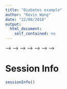 ```yaml
---
title: "Diabetes example"
author: "Kevin Wang"
date: "22/08/2018"
output:
  html_document:
    self_contained: no
---
```



<!-- # Introduction  -->

<!-- ```{r} -->
<!-- suppressPackageStartupMessages({ -->
<!--   library(APES) -->
<!--   library(glmnet) -->
<!--   library(mplot) -->
<!--   library(tidyverse) -->
<!--   library(directlabels) -->
<!--   library(plotly) -->
<!-- }) -->
<!-- ``` -->

<!-- ## Loading data -->

<!-- We will illustrate the utility of the APES method on the diabetes data from the `mplot` package.  -->

<!-- As the original data has a continuous response variable, named as `y`. We will dichromise this response variable by spliting it at the median to create two classes and fit a logistic regression.  -->

<!-- ```{r} -->
<!-- diabetes = mplot::diabetes -->
<!-- x = diabetes %>% dplyr::select(age:glu) %>% as.matrix() %>% cbind(RV = rnorm(nrow(diabetes))) %>% scale -->
<!-- y = ifelse(diabetes$y > median(diabetes$y), 1L, 0L) -->
<!-- dim(x) -->
<!-- length(y) -->
<!-- ``` -->


<!-- # Running APES on diabetes data -->

<!-- We will illustrate the APES methodology using the `leaps` estimator here, since there are only 11 variables, the leaps estimator will be faster than the `mio` estimator.  -->


<!-- ## Using the leaps estimator on the full data -->
<!-- ```{r} -->
<!-- # fullModel = glm.fit(x = x, y = y, family = binomial(link = "logit")) -->
<!-- fullModel = glm(y ~ x, family = "binomial") -->

<!-- apes_logit_leaps = apes_logit( -->
<!--   x = x, -->
<!--   y = y, -->
<!--   Pi = fullModel$fitted.values, -->
<!--   k = 1:ncol(x),  -->
<!--   estimator = "leaps") -->

<!-- apes_logit_leaps$selectedModelBeta -->
<!-- ``` -->


<!-- <!-- # Running Lasso on diabetes data --> -->
<!-- <!-- ```{r} --> -->
<!-- <!-- lasso_logit = glmnet::cv.glmnet(x = x, --> -->
<!-- <!--                                 y = y) --> -->
<!-- <!-- lasso_logit_coef = coef(lasso_logit, s = "lambda.min") --> -->
<!-- <!-- rownames(lasso_logit_coef)[as.matrix(lasso_logit_coef != 0)] --> -->
<!-- <!-- ``` --> -->


<!-- ## Bootstrapping using leaps version  -->

<!-- If we want to explore the variable selection stability, then we could perform bootstrapping to obtain averaged variable selection results.  -->

<!-- ```{r, results = 'hide'} -->
<!-- t1 = Sys.time() -->
<!-- listResult = APES::boot_apes_logit( -->
<!--   x = x, -->
<!--   y = y, -->
<!--   Pi = fullModel$fitted.values, -->
<!--   k = 1:ncol(x),  -->
<!--   estimator = "leaps", -->
<!--   nBoot = 100) -->
<!-- t2 = Sys.time() -->
<!-- ``` -->


<!-- The time taken for bootstrapping in APES:  -->

<!-- ```{r} -->
<!-- t2 - t1 -->
<!-- ``` -->



<!-- ## Basic plotting for APES  -->


<!-- ### Variable selection plot  -->

<!-- ```{r} -->
<!-- viPlotResult = APES::plot_vi(listResult) -->
<!-- viPlotResult$viPlot -->
<!-- viTilePlotResult = APES::plot_vi_tile(listResult) -->
<!-- viTilePlotResult -->
<!-- ``` -->


<!-- ```{r, warning = FALSE} -->
<!-- plotly::ggplotly( -->
<!--   viPlotResult$viPlot +  -->
<!--     theme_classic(18)  -->
<!-- ) -->
<!-- ``` -->


<!-- ### Model averaging coefficient plot -->
<!-- ```{r} -->
<!-- APES::plot_ma_coef(listResult, type = "AIC") +  -->
<!--   labs(title = "AIC weighted coefficients") -->

<!-- APES::plot_ma_coef(listResult, type = "BIC") + -->
<!--   labs(title = "BIC weighted coefficients") -->
<!-- ``` -->


<!-- ### Model averaging weights plot -->
<!-- ```{r} -->
<!-- APES::plot_ma_weight(listResult, type = "AIC") +  -->
<!--   labs(title = "AIC Weights") -->

<!-- APES::plot_ma_weight(listResult, type = "BIC") +  -->
<!--   labs(title = "BIC Weights") -->
<!-- ``` -->


<!-- # Compare against mplot -->

<!-- Some visualisations we implement in APES are originally from the `mplot` package. We will compare our APES method against the `mplot` results, which implements a genuine exhaustive search method. -->

<!-- ```{r, results = "asis", message=FALSE} -->
<!-- t3 = Sys.time() -->

<!-- mplotResult = mplot::vis( -->
<!--   mf = fullModel, -->
<!--   B = 100, -->
<!--   redundant = FALSE) -->

<!-- t4 = Sys.time() -->
<!-- t4 - t3 -->

<!-- plot(mplotResult, which = "vip", interactive = TRUE, tag = "chart") -->
<!-- ``` -->


# Session Info
```r
sessionInfo()
```

